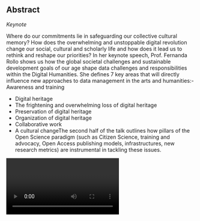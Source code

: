 ## Abstract

*Keynote*

Where do our commitments lie in safeguarding our collective cultural memory? How does the overwhelming and unstoppable digital revolution change our social, cultural and scholarly life and how does it lead us to rethink and reshape our priorities? In her keynote speech, Prof. Fernanda Rollo shows us how the global societal challenges and sustainable development goals of our age shape data challenges and responsibilities within the Digital Humanities. She defines 7 key areas that will directly influence new approaches to data management in the arts and humanities:- Awareness and training
- Digital heritage
- The frightening and overwhelming loss of digital heritage
- Preservation of digital heritage
- Organization of digital heritage
- Collaborative work
- A cultural changeThe second half of the talk outlines how pillars of the Open Science paradigm (such as Citizen Science, training and advocacy, Open Access publishing models, infrastructures, new research metrics) are instrumental in tackling these issues.

<Video provider="youtube" id="R7vo7x7b62k">
  Maria Fernanda Rollo - Caring for Data to Shape the Future
</Video>
